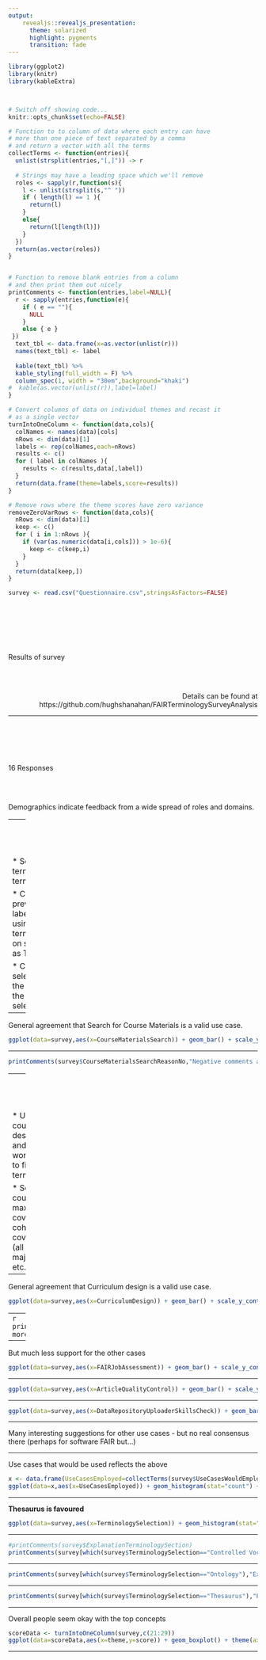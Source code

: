 ```yaml
---
output: 
    revealjs::revealjs_presentation:
      theme: solarized
      highlight: pygments
      transition: fade
---
```


```r
library(ggplot2)
library(knitr)
library(kableExtra)



# Switch off showing code...
knitr::opts_chunk$set(echo=FALSE)

# Function to to column of data where each entry can have 
# more than one piece of text separated by a comma
# and return a vector with all the terms
collectTerms <- function(entries){
  unlist(strsplit(entries,"[,]")) -> r
  
  # Strings may have a leading space which we'll remove
  roles <- sapply(r,function(s){
    l <- unlist(strsplit(s,"^ "))
    if ( length(l) == 1 ){
      return(l)
    }
    else{
      return(l[length(l)])
    }
  })
  return(as.vector(roles))
}


# Function to remove blank entries from a column
# and then print them out nicely
printComments <- function(entries,label=NULL){
  r <- sapply(entries,function(e){
    if ( e == ""){
      NULL
    }
    else { e }
 })
  text_tbl <- data.frame(x=as.vector(unlist(r)))
  names(text_tbl) <- label
                        
  kable(text_tbl) %>%
  kable_styling(full_width = F) %>%
  column_spec(1, width = "30em",background="khaki")
#  kable(as.vector(unlist(r)),label=label)
}

# Convert columns of data on individual themes and recast it
# as a single vector
turnIntoOneColumn <- function(data,cols){
  colNames <- names(data)[cols]
  nRows <- dim(data)[1]
  labels <- rep(colNames,each=nRows)
  results <- c()
  for ( label in colNames ){
    results <- c(results,data[,label])
  }
  return(data.frame(theme=labels,score=results))
}

# Remove rows where the theme scores have zero variance
removeZeroVarRows <- function(data,cols){
  nRows <- dim(data)[1]
  keep <- c()
  for ( i in 1:nRows ){
    if (var(as.numeric(data[i,cols])) > 1e-6){
      keep <- c(keep,i)
    }
  }
  return(data[keep,])
}

survey <- read.csv("Questionnaire.csv",stringsAsFactors=FALSE)
```

<br>
<br>
<br>
<br>
<br>
<p align="left"> Results of survey </p>
<br>
<br> 
<p align="right">  Details can be found at https://github.com/hughshanahan/FAIRTerminologySurveyAnalysis </p>
----

<br>
<br>
<br>
<br>
<p align="left"> 
 16 Responses
</p>

<br>
<br>
<p align="left"> 
 Demographics indicate feedback from a wide spread of roles and domains. 
</p>

<!-- ## **A small number are representing their organisation's opinions** -->

<!-- ```{r echo=FALSE, message=TRUE, warning=FALSE} -->
<!-- ggplot(data=survey,aes(x=Organisation)) + geom_bar() + scale_y_continuous(breaks=c(2,4,6,8,10)) -->
<!-- ``` -->

<!-- ## **There is a wide spread of roles** -->

<!-- ```{r echo=FALSE, message=TRUE, warning=FALSE} -->
<!-- x <- data.frame(roles=collectTerms(survey$Role)) -->
<!-- ggplot(data=x,aes(x=roles)) + geom_histogram(stat="count") + theme(axis.text.x = element_text(angle = 90, hjust = 1)) -->
<!-- ``` -->
<!-- ---- -->

<!-- ```{r echo=FALSE, message=TRUE, warning=FALSE} -->
<!-- printComments(survey$OtherRoles,"Other possible role descriptions") -->
<!-- ``` -->

<!-- ---- -->
<!-- **There is a wide spread of domains** -->

<!-- ```{r echo=FALSE, message=TRUE, warning=FALSE} -->
<!-- x <- data.frame(ResearchDomains=collectTerms(survey$ResearchDomain)) -->
<!-- ggplot(data=x,aes(x=ResearchDomains)) + geom_histogram(stat="count") + theme(axis.text.x = element_text(angle = 90, hjust = 1)) -->
<!-- ``` -->
<!-- ---- -->
<!-- ```{r echo=FALSE, message=TRUE, warning=FALSE} -->
<!-- printComments(survey$OtherResearchDomain,"Other research domains") -->
<!-- ``` -->

----
<p align="left"> Use case - Search for course materials </p>

<br>
<br>
<br>

* Select terms from terminology.

* Courses previously labelled using the terminology on site such as TESS.

* Courses selected on the basis of the terms selected. 

----


General agreement that Search for Course Materials is a valid use case.

```r
ggplot(data=survey,aes(x=CourseMaterialsSearch)) + geom_bar() + scale_y_continuous(breaks=c(4,8,12,16,20)) + theme(axis.text.x = element_text(angle = 45, hjust = 1))
```

----

```r
printComments(survey$CourseMaterialsSearchReasonNo,"Negative comments aren't negative!")
```

----
<p align="left"> Curriculum design </p>

<br>
<br>
<br>

* Upload course descriptions and do word match to find terms. 

* Select courses to maximise coverage or coherent coverage (all of a major topic etc.)

----


General agreement that Curriculum design is a valid use case.

```r
ggplot(data=survey,aes(x=CurriculumDesign)) + geom_bar() + scale_y_continuous(breaks=c(4,8,12,16,20)) + theme(axis.text.x = element_text(angle = 45, hjust = 1))
```


----
```r
printComments(survey$CurriculumDesignReasonsNo,"Though more scepticism here")
```

----



But much less support for the other cases

```r
ggplot(data=survey,aes(x=FAIRJobAssessment)) + geom_bar() + scale_y_continuous(breaks=c(4,8,12,16,20)) + theme(axis.text.x = element_text(angle = 45, hjust = 1))
```

----



```r
ggplot(data=survey,aes(x=ArticleQualityControl)) + geom_bar() + scale_y_continuous(breaks=c(4,8,12,16,20)) + theme(axis.text.x = element_text(angle = 45, hjust = 1))
```

----



```r
ggplot(data=survey,aes(x=DataRepositoryUploaderSkillsCheck)) + geom_bar() + scale_y_continuous(breaks=c(4,8,12,16,20)) + theme(axis.text.x = element_text(angle = 45, hjust = 1))
```

----


<!-- ```{r echo=FALSE, message=TRUE, warning=FALSE} -->
<!-- printComments(survey$ReasonsNo,"Reasons why this isn't a valid use case") -->
<!-- ``` -->

<!-- ---- -->
Many interesting suggestions for other use cases - but no real consensus there (perhaps for software FAIR but...) 

<!-- ```{r echo=FALSE, message=TRUE, warning=FALSE} -->
<!-- printComments(survey$OtherUseCases,"Other possible use case") -->
<!-- ``` -->

----


Use cases that would be used reflects the above

```r
x <- data.frame(UseCasesEmployed=collectTerms(survey$UseCasesWouldEmploy))
ggplot(data=x,aes(x=UseCasesEmployed)) + geom_histogram(stat="count") + theme(axis.text.x = element_text(angle = 90, hjust = 1))
```

----



**Thesaurus is favoured**

```r
ggplot(data=survey,aes(x=TerminologySelection)) + geom_histogram(stat="count") + theme(axis.text.x = element_text(angle = 90, hjust = 1))
```

----


```r
#printComments(survey$ExplanationTerminologySection)
printComments(survey[which(survey$TerminologySelection=="Controlled Vocabulary"),"ExplanationTerminologySection"],"Reasons for choosing Controlled Vocabulary")
```

----


```r
printComments(survey[which(survey$TerminologySelection=="Ontology"),"ExplanationTerminologySection"],"Reasons for choosing Ontology")
```

----


```r
printComments(survey[which(survey$TerminologySelection=="Thesaurus"),"ExplanationTerminologySection"],"Reasons for choosing Thesearus")
```


----



Overall people seem okay with the top concepts
```r
scoreData <- turnIntoOneColumn(survey,c(21:29))
ggplot(data=scoreData,aes(x=theme,y=score)) + geom_boxplot() + theme(axis.text.x = element_text(angle = 90, hjust = 1)) + scale_y_continuous(breaks=c(1:10))
```


----
  


<!-- ```{r echo=FALSE, message=TRUE, warning=FALSE} -->
<!-- printComments(survey$OtherTopLevelConcepts,"Other possible top level concepts") -->
<!-- ``` -->

